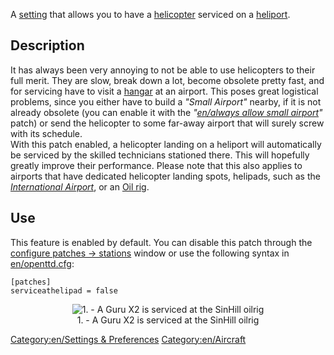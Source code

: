 [[Category:en/Settings & Preferences]]
[[Category:en/Aircraft]]

A [[en/Archive/Manual/Settings/Advanced Settings|setting]] that allows you to have a [[en/airplane|helicopter]] serviced on a [[en/Airport Construction|heliport]].

== Description ==
It has always been very annoying to not be able to use helicopters to their full merit. They are slow, break down a lot, become obsolete pretty fast, and for servicing have to visit a [[en/hangars|hangar]] at an airport. This poses great logistical problems, since you either have to build a ''"Small Airport"'' nearby, if it is not already obsolete (you can enable it with the ''"[[en/always allow small airport]]"'' patch) or send the helicopter to some far-away airport that will surely screw with its schedule.<br />
With this patch enabled, a helicopter landing on a heliport will automatically be serviced by the skilled technicians stationed there. This will hopefully greatly improve their performance. Please note that this also applies to airports that have dedicated helicopter landing spots, helipads, such as the ''[[en/Airport Construction|International Airport]]'', or an [[en/Manual/Base Set/Economy/Industries|Oil rig]].

== Use ==
This feature is enabled by default. You can disable this patch through the [[en/ConfigureStationPatches|configure patches -> stations]] window or use the following syntax in [[en/openttd.cfg]]:
<pre>
[patches]
serviceathelipad = false
</pre>
<center>[[File:en/serviceathelipad.png|center|none|frame|1. - A Guru X2 is serviced at the SinHill oilrig]]</center>